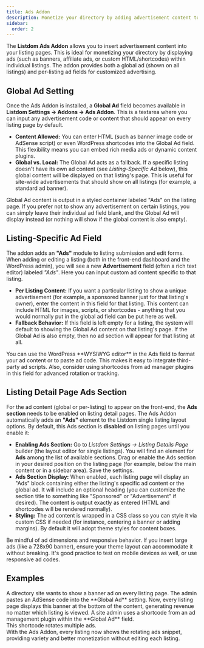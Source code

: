 ```yaml
---
title: Ads Addon
description: Monetize your directory by adding advertisement content to listing pages, with global or per-listing ad options.
sidebar:
  order: 2
---
```



The **Listdom Ads Addon** allows you to insert advertisement content into your listing pages. This is ideal for monetizing your directory by displaying ads (such as banners, affiliate ads, or custom HTML/shortcodes) within individual listings. The addon provides both a global ad (shown on all listings) and per-listing ad fields for customized advertising.

## Global Ad Setting

Once the Ads Addon is installed, a **Global Ad** field becomes available in **Listdom Settings → Addons → Ads Addon**. This is a textarea where you can input any advertisement code or content that should appear on every listing page by default.

- **Content Allowed:** You can enter HTML (such as banner image code or AdSense script) or even WordPress shortcodes into the Global Ad field. This flexibility means you can embed rich media ads or dynamic content plugins.  
- **Global vs. Local:** The Global Ad acts as a fallback. If a specific listing doesn't have its own ad content (see *Listing-Specific Ad* below), this global content will be displayed on that listing's page. This is useful for site-wide advertisements that should show on all listings (for example, a standard ad banner).

<Aside type="note">Global Ad content is output in a styled container labeled "Ads" on the listing page. If you prefer not to show any advertisement on certain listings, you can simply leave their individual ad field blank, and the Global Ad will display instead (or nothing will show if the global content is also empty).</Aside>

## Listing-Specific Ad Field

The addon adds an **"Ads"** module to listing submission and edit forms. When adding or editing a listing (both in the front-end dashboard and the WordPress admin), you will see a new **Advertisement** field (often a rich text editor) labeled *"Ads"*. Here you can input custom ad content specific to that listing.

- **Per Listing Content:** If you want a particular listing to show a unique advertisement (for example, a sponsored banner just for that listing's owner), enter the content in this field for that listing. This content can include HTML for images, scripts, or shortcodes - anything that you would normally put in the global ad field can be put here as well.
- **Fallback Behavior:** If this field is left empty for a listing, the system will default to showing the Global Ad content on that listing's page. If the Global Ad is also empty, then no ad section will appear for that listing at all.

<Aside type="tip">You can use the WordPress **WYSIWYG editor** in the Ads field to format your ad content or to paste ad code. This makes it easy to integrate third-party ad scripts. Also, consider using shortcodes from ad manager plugins in this field for advanced rotation or tracking.</Aside>

## Listing Detail Page Ads Section

For the ad content (global or per-listing) to appear on the front-end, the **Ads section** needs to be enabled on listing detail pages. The Ads Addon automatically adds an **"Ads"** element to the Listdom single listing layout options. By default, this Ads section is **disabled** on listing pages until you enable it:

- **Enabling Ads Section:** Go to *Listdom Settings → Listing Details Page* builder (the layout editor for single listings). You will find an element for **Ads** among the list of available sections. Drag or enable the Ads section in your desired position on the listing page (for example, below the main content or in a sidebar area). Save the settings.
- **Ads Section Display:** When enabled, each listing page will display an "Ads" block containing either the listing's specific ad content or the global ad. It will include an optional heading (you can customize the section title to something like "Sponsored" or "Advertisement" if desired). The content is output exactly as entered (HTML and shortcodes will be rendered normally).
- **Styling:** The ad content is wrapped in a CSS class so you can style it via custom CSS if needed (for instance, centering a banner or adding margins). By default it will adopt theme styles for content boxes.

<Aside type="caution">Be mindful of ad dimensions and responsive behavior. If you insert large ads (like a 728x90 banner), ensure your theme layout can accommodate it without breaking. It's good practice to test on mobile devices as well, or use responsive ad codes.</Aside>

## Examples

<CardGrid>
  <Card title="Global Banner on All Listings">
    A directory site wants to show a banner ad on every listing page. The admin pastes an AdSense code into the **Global Ad** setting. Now, every listing page displays this banner at the bottom of the content, generating revenue no matter which listing is viewed.
  </Card>
    <Card title="Ad Manager Integration">
      A site admin uses a shortcode from an ad management plugin within the **Global Ad** field.
      <Aside type="tip">This shortcode rotates multiple ads.</Aside> With the Ads Addon, every listing now shows the rotating ads snippet, providing variety and better monetization without editing each listing.
    </Card>
</CardGrid>

